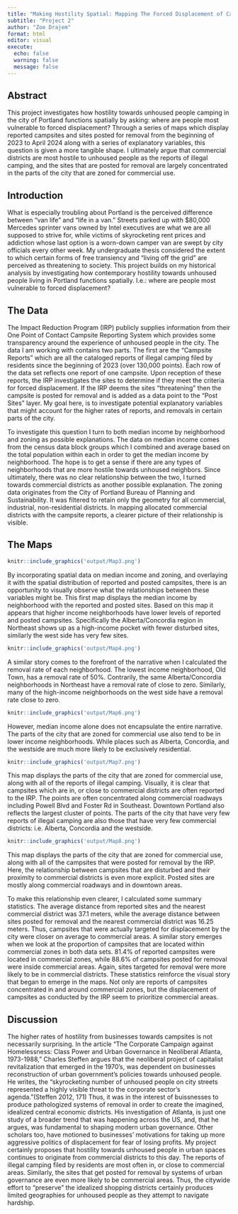 ```yaml
---
title: "Making Hostility Spatial: Mapping The Forced Displacement of Campsites in Portland"
subtitle: "Project 2"
author: "Zoe Drajem"
format: html
editor: visual
execute:
  echo: false
  warning: false
  message: false
---
```


## Abstract

This project investigates how hostility towards unhoused people camping in the city of Portland functions spatially by asking: where are people most vulnerable to forced displacement? Through a series of maps which display reported campsites and sites posted for removal from the beginning of 2023 to April 2024 along with a series of explanatory variables, this question is given a more tangible shape. I ultimately argue that commercial districts are most hostile to unhoused people as the reports of illegal camping, and the sites that are posted for removal are largely concentrated in the parts of the city that are zoned for commercial use.

## Introduction

What is especially troubling about Portland is the perceived difference between “van life” and “life in a van.” Streets parked up with \$80,000 Mercedes sprinter vans owned by Intel executives are what we are all supposed to strive for, while victims of skyrocketing rent prices and addiction whose last option is a worn-down camper van are swept by city officials every other week. My undergraduate thesis considered the extent to which certain forms of free transiency and “living off the grid” are perceived as threatening to society. This project builds on my historical analysis by investigating how contemporary hostility towards unhoused people living in Portland functions spatially. I.e.: where are people most vulnerable to forced displacement?

## The Data

The Impact Reduction Program (IRP) publicly supplies information from their One Point of Contact Campsite Reporting System which provides some transparency around the experience of unhoused people in the city. The data I am working with contains two parts. The first are the “Campsite Reports” which are all the cataloged reports of illegal camping filed by residents since the beginning of 2023 (over 130,000 points). Each row of the data set reflects one report of one campsite. Upon reception of these reports, the IRP investigates the sites to determine if they meet the criteria for forced displacement. If the IRP deems the sites “threatening” then the campsite is posted for removal and is added as a data point to the “Post Sites” layer. My goal here, is to investigate potential explanatory variables that might account for the higher rates of reports, and removals in certain parts of the city. 

To investigate this question I turn to both median income by neighborhood and zoning as possible explanations. The data on median income comes from the census data block groups which I combined and average based on the total population within each in order to get the median income by neighborhood. The hope is to get a sense if there are any types of neighborhoods that are more hostile towards unhoused neighbors. Since ultimately, there was no clear relationship between the two, I turned towards commercial districts as another possible explanation. The zoning data originates from the City of Portland Bureau of Planning and Sustainability. It was filtered to retain only the geometry for all commercial, industrial, non-residential districts. In mapping allocated commercial districts with the campsite reports, a clearer picture of their relationship is visible.

## The Maps

```r
knitr::include_graphics('output/Map3.png')
```

By incorporating spatial data on median income and zoning, and overlaying it with the spatial distribution of reported and posted campsites, there is an opportunity to visually observe what the relationships between these variables might be. This first map displays the median income by neighborhood with the reported and posted sites. Based on this map it appears that higher income neighborhoods have lower levels of reported and posted campsites. Specifically the Alberta/Concordia region in Northeast shows up as a high-income pocket with fewer disturbed sites, similarly the west side has very few sites.

```r
knitr::include_graphics('output/Map4.png')
```

A similar story comes to the forefront of the narrative when I calculated the removal rate of each neighborhood. The lowest income neighborhood, Old Town, has a removal rate of 50%. Contrarily, the same Alberta/Concordia neighborhoods in Northeast have a removal rate of close to zero. Similarly, many of the high-income neighborhoods on the west side have a removal rate close to zero.

```r
knitr::include_graphics('output/Map6.png')
```

However, median income alone does not encapsulate the entire narrative. The parts of the city that are zoned for commercial use also tend to be in lower income neighborhoods. While places such as Alberta, Concordia, and the westside are much more likely to be exclusively residential.

```r
knitr::include_graphics('output/Map7.png')
```

This map displays the parts of the city that are zoned for commercial use, along with all of the reports of illegal camping. Visually, it is clear that campsites which are in, or close to commercial districts are often reported to the IRP. The points are often concentrated along commercial roadways including Powell Blvd and Foster Rd in Southeast. Downtown Portland also reflects the largest cluster of points. The parts of the city that have very few reports of illegal camping are also those that have very few commercial districts: i.e. Alberta, Concordia and the westside.

```r
knitr::include_graphics('output/Map8.png')
```

This map displays the parts of the city that are zoned for commercial use, along with all of the campsites that were posted for removal by the IRP. Here, the relationship between campsites that are disturbed and their proximity to commercial districts is even more explicit. Posted sites are mostly along commercial roadways and in downtown areas.

To make this relationship even clearer, I calculated some summary statistics. The average distance from reported sites and the nearest commercial district was 37.1 meters, while the average distance between sites posted for removal and the nearest commercial district was 16.25 meters. Thus, campsites that were actually targeted for displacement by the city were closer on average to commercial areas. A similar story emerges when we look at the proportion of campsites that are located within commercial zones in both data sets. 81.4% of reported campsites were located in commercial zones, while 88.6% of campsites posted for removal were inside commercial areas. Again, sites targeted for removal were more likely to be in commercial districts. These statistics reinforce the visual story that began to emerge in the maps. Not only are reports of campsites concentrated in and around commercial zones, but the displacement of campsites as conducted by the IRP seem to prioritize commercial areas. 

## Discussion

The higher rates of hostility from businesses towards campsites is not necessarily surprising. In the article “The Corporate Campaign against Homelessness: Class Power and Urban Governance in Neoliberal Atlanta, 1973-1988,” Charles Steffen argues that the neoliberal project of capitalist revitalization that emerged in the 1970’s, was dependent on businesses reconstruction of urban government’s policies towards unhoused people. He writes, the “skyrocketing number of unhoused people on city streets represented a highly visible threat to the corporate sector’s agenda.”(Steffen 2012, 171) Thus, it was in the interest of buissnesses to produce pathologized systems of removal in order to create the imagined, idealized central economic districts. His investigation of Atlanta, is just one study of a broader trend that was happening across the US, and, that he argues, was fundamental to shaping modern urban governance. Other scholars too, have motioned to businesses’ motivations for taking up more aggressive politics of displacement for fear of losing profits. My project certainly proposes that hostility towards unhoused people in urban spaces continues to originate from commercial districts to this day. The reports of illegal camping filed by residents are most often in, or close to commercial areas. Similarly, the sites that get posted for removal by systems of urban governance are even more likely to be commercial areas. Thus, the citywide effort to “preserve” the idealized shopping districts certainly produces limited geographies for unhoused people as they attempt to navigate hardship.

## 

